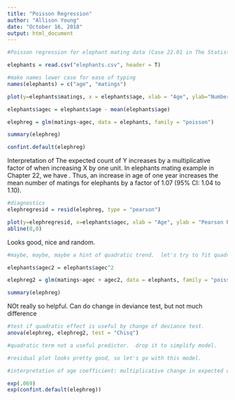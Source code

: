 ```yaml
---
title: "Poisson Regression"
author: "Allison Young"
date: "October 16, 2018"
output: html_document
---
```


```r
#Poisson regression for elephant mating data (Case 22.01 in The Statisticsl Sleuth, 2nd edition)

elephants = read.csv("elephants.csv", header = T)
```

```r
#make names lower case for ease of typing
names(elephants) = c("age", "matings")

plot(y=elephants$matings, x = elephants$age, xlab = "Age", ylab="Number of matings", main = "Matings versus Age for Elephants Data")

elephants$agec = elephants$age - mean(elephants$age)

elephreg = glm(matings~agec, data = elephants, family = "poisson")

summary(elephreg)
```

```r
confint.default(elephreg)
```
Interpretation of
The expected count of Y increases by a
multiplicative factor of when increasing
X by one unit.
In elephants mating example in Chapter 22, we
have . Thus, an
increase in age of one year increases the mean
number of matings for elephants by a factor of 1.07
(95% CI: 1.04 to 1.10).

```r
#diagnostics
elephregresid = resid(elephreg, type = "pearson")

plot(y=elephregresid, x=elephants$agec, xlab = "Age", ylab = "Pearson Residuals")
abline(0,0)
```

Looks good, nice and random.


```r
#maybe, maybe, maybe a hint of quadratic trend.  let's try to fit quadratic term for age.

elephants$agec2 = elephants$agec^2

elephreg2 = glm(matings~agec + agec2, data = elephants, family = "poisson")

summary(elephreg)
```

NOt really so helpful. Can do change in deviance test, but not much difference

```r
#test if quadratic effect is useful by change of deviance test.
anova(elephreg, elephreg2, test = "Chisq")

#quadratic term not a useful predictor.  drop it to simplify model.
```

```r
#residual plot looks pretty good, so let's go with this model.

#interpretation of age coefficient: multiplicative change in expected count when increasing X by one year

exp(.069)
exp(confint.default(elephreg))
```


